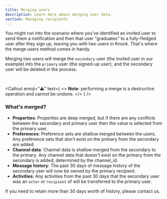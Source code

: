 ```yaml
---
title: Merging users
description: Learn more about merging user data.
section: Managing recipients
---
```


You might run into the scenario where you've identified an invited user to send them a notification and then that user "graduates" to a fully-fledged user after they sign up, leaving you with two users in Knock. That's where the merge users method comes in handy.

Merging two users will merge the `secondary` user (the invited user in our example) into the `primary` user (the signed-up user), and the secondary user will be deleted in the process.

<MultiLangCodeBlock snippet="users.merge" title="Merge two users together" />
<br />

<Callout
  emoji="⚠️"
  text={
    <>
      <strong>Note</strong>: performing a merge is a destructive operation and
      cannot be undone.
    </>
  }
/>

### What's merged?

- **Properties**: Properties are deep merged, but if there are any conflicts between the secondary and primary user then the value is selected from the primary user.
- **Preferences**: Preference sets are shallow merged between the users. Any preference sets that don't exist on the primary from the secondary are added.
- **Channel data**: Channel data is shallow merged from the secondary to the primary. Any channel data that doesn't exist on the primary from the secondary is added, determined by the channel_id.
- **Message history**: The past 30 days of message history of the secondary user will now be owned by the primary recipient.
- **Activities**: Any activities from the past 30 days that the secondary user was an `actor` or `recipient` of will be transferred to the primary user.

If you need to retain more than 30 days worth of history, please contact us.
